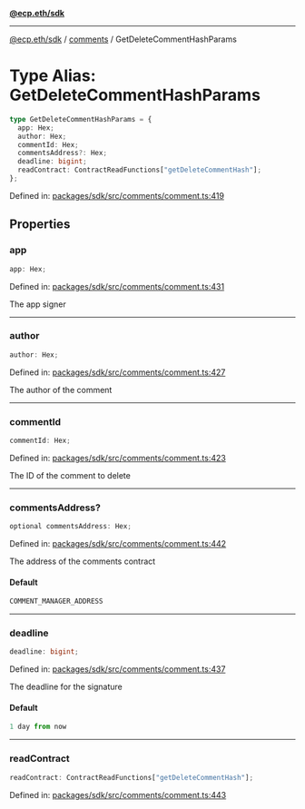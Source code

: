 [**@ecp.eth/sdk**](../../index.mdx)

***

[@ecp.eth/sdk](/sdk-reference/index.mdx) / [comments](/sdk-reference/comments/index.mdx) / GetDeleteCommentHashParams

# Type Alias: GetDeleteCommentHashParams

```ts
type GetDeleteCommentHashParams = {
  app: Hex;
  author: Hex;
  commentId: Hex;
  commentsAddress?: Hex;
  deadline: bigint;
  readContract: ContractReadFunctions["getDeleteCommentHash"];
};
```

Defined in: [packages/sdk/src/comments/comment.ts:419](https://github.com/ecp-eth/comments-monorepo/blob/main/packages/sdk/src/comments/comment.ts#L419)

## Properties

### app

```ts
app: Hex;
```

Defined in: [packages/sdk/src/comments/comment.ts:431](https://github.com/ecp-eth/comments-monorepo/blob/main/packages/sdk/src/comments/comment.ts#L431)

The app signer

***

### author

```ts
author: Hex;
```

Defined in: [packages/sdk/src/comments/comment.ts:427](https://github.com/ecp-eth/comments-monorepo/blob/main/packages/sdk/src/comments/comment.ts#L427)

The author of the comment

***

### commentId

```ts
commentId: Hex;
```

Defined in: [packages/sdk/src/comments/comment.ts:423](https://github.com/ecp-eth/comments-monorepo/blob/main/packages/sdk/src/comments/comment.ts#L423)

The ID of the comment to delete

***

### commentsAddress?

```ts
optional commentsAddress: Hex;
```

Defined in: [packages/sdk/src/comments/comment.ts:442](https://github.com/ecp-eth/comments-monorepo/blob/main/packages/sdk/src/comments/comment.ts#L442)

The address of the comments contract

#### Default

```ts
COMMENT_MANAGER_ADDRESS
```

***

### deadline

```ts
deadline: bigint;
```

Defined in: [packages/sdk/src/comments/comment.ts:437](https://github.com/ecp-eth/comments-monorepo/blob/main/packages/sdk/src/comments/comment.ts#L437)

The deadline for the signature

#### Default

```ts
1 day from now
```

***

### readContract

```ts
readContract: ContractReadFunctions["getDeleteCommentHash"];
```

Defined in: [packages/sdk/src/comments/comment.ts:443](https://github.com/ecp-eth/comments-monorepo/blob/main/packages/sdk/src/comments/comment.ts#L443)
